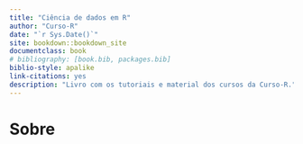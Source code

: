 ```yaml
--- 
title: "Ciência de dados em R"
author: "Curso-R"
date: "`r Sys.Date()`"
site: bookdown::bookdown_site
documentclass: book
# bibliography: [book.bib, packages.bib]
biblio-style: apalike
link-citations: yes
description: "Livro com os tutoriais e material dos cursos da Curso-R."
---
```


# Sobre {-}